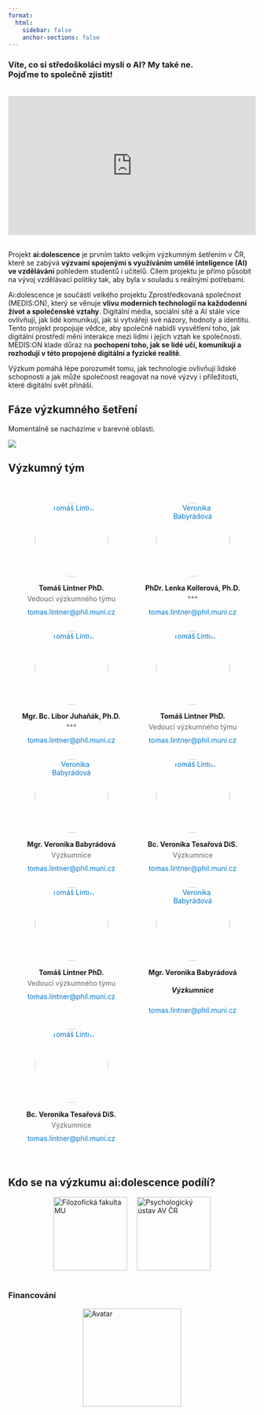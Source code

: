 ```yaml
---
format: 
  html: 
    sidebar: false
    anchor-sections: false
---
```


### Víte, co si středoškoláci myslí o AI? My také ne. <br> Pojďme to společně zjistit!

```{=html}

<br>
<div style="position: relative; padding-bottom: 56.25%; height: 0; overflow: hidden;">
  <iframe src="https://www.youtube.com/embed/L7PHeCyvC2c?si=Y5b_CR9rZowjieZs" style="position: absolute; top: 0; left: 0; width: 100%; height: 100%;" frameborder="0" allowfullscreen></iframe>
</div>
<br>

```


Projekt **ai:dolescence** je prvním takto velkým výzkumným šetřením v ČR, které se zabývá **výzvami spojenými s využíváním umělé inteligence (AI) ve vzdělávání** pohledem studentů i učitelů. Cílem projektu je přímo působit na vývoj vzdělávací politiky tak, aby byla v souladu s reálnými potřebami.

Ai:dolescence je součástí velkého projektu Zprostředkovaná společnost (MEDIS:ON), který se věnuje **vlivu moderních technologií na každodenní život a společenské vztahy**. Digitální média, sociální sítě a AI stále více ovlivňují, jak lidé komunikují, jak si vytvářejí své názory, hodnoty a identitu. Tento projekt propojuje vědce, aby společně nabídli vysvětlení toho, jak digitální prostředí mění interakce mezi lidmi i jejich vztah ke společnosti. MEDIS:ON klade důraz na **pochopení toho, jak se lidé učí, komunikují a rozhodují v této propojené digitální a fyzické realitě**.

Výzkum pomáhá lépe porozumět tomu, jak technologie ovlivňují lidské schopnosti a jak může společnost reagovat na nové výzvy i příležitosti, které digitální svět přináší.


## Fáze výzkumného šetření

Momentálně se nacházíme v barevné oblasti. 

![](images/ZelDia.png)

## Výzkumný tým

```{=html}

<html lang="cs">
<head>
  <meta charset="UTF-8">
  <title>Kulaté obrázky v mřížce</title>
  <style>
    .team-grid {
      display: grid;
      grid-template-columns: repeat(auto-fit, minmax(200px, 1fr));
      gap: 30px;
      max-width: 1000px;
      margin: 0 auto;
      padding: 40px 20px;
      text-align: center;
    }

    .team-member img {
      width: 150px;
      height: 150px;
      object-fit: cover;
      border-radius: 50%;
      margin-bottom: 15px;
    }

    .team-member h4 {
      margin: 0 0 5px;
    }

    .team-member p {
      margin: 0 0 10px;
      color: #666;
    }

    .team-member a {
      color: #0077cc;
      text-decoration: none;
    }

    .team-member a:hover {
      text-decoration: underline;
    }
  </style>
</head>
<body>

  <div class="team-grid">
      <!-- Lintner -->
    <div class="team-member">
      
      <a href="https://www.muni.cz/lide/438898-tomas-lintner" target="_blank" style="text-decoration: none;">  
      <img src="images/Lintner.jpeg" alt="Tomáš Lintner"> 
      </a>
      <h4>Tomáš Lintner PhD.</h4>
      <p>Vedoucí výzkumného týmu</p>
      <a href="tomas.lintner@phil.muni.cz ">tomas.lintner@phil.muni.cz </a>
    </div>
  
  <!-- Kollerová -->
  <div class="team-member">
     <a href="https://www.muni.cz/lide/438898-tomas-lintner" target="_blank" style="text-decoration: none;">  
      <img src="images/Babyrádová.jpeg" alt="Veronika Babyrádová"> </a>
      <h4>PhDr. Lenka Kollerová, Ph.D.</h4>
      <p>***</p>
      <a href="mail?">tomas.lintner@phil.muni.cz </a>
    </div>
  
  <!-- Juhaňák -->
  <div class="team-member">
      <a href="https://www.muni.cz/lide/217393-libor-juhanak" target="_blank" style="text-decoration: none;">  
      <img src="images/Tesařová.jpeg" alt="Tomáš Lintner"> </a>
      <h4>Mgr. Bc. Libor Juhaňák, Ph.D.</h4>
      <p>***</p>
      <a href="mail?">tomas.lintner@phil.muni.cz </a>
    </div>
  
  <!-- Lintner -->
    <div class="team-member">
     <a href="https://www.muni.cz/lide/438898-tomas-lintner" target="_blank" style="text-decoration: none;">  
      <img src="images/Lintner.jpeg" alt="Tomáš Lintner"> </a>
      <h4>Tomáš Lintner PhD.</h4>
      <p>Vedoucí výzkumného týmu</p>
      <a href="mail?">tomas.lintner@phil.muni.cz </a>
    </div>
  
  <!-- Lintner -->
  <div class="team-member">
     <a href="https://www.muni.cz/lide/438898-tomas-lintner" target="_blank" style="text-decoration: none;">  
      <img src="images/Babyrádová.jpeg" alt="Veronika Babyrádová"> </a>
      <h4>Mgr. Veronika Babyrádová</h4>
      <p>Výzkumnice</p>
      <a href="tomas.lintner@phil.muni.cz ">tomas.lintner@phil.muni.cz </a>
    </div>
  
  <!-- Lintner -->
  <div class="team-member">
      <a href="https://www.muni.cz/lide/438898-tomas-lintner" target="_blank" style="text-decoration: none;">  
      <img src="images/Tesařová.jpeg" alt="Tomáš Lintner"> </a>
      <h4>Bc. Veronika Tesařová DiS.</h4>
      <p>Výzkumnice</p>
      <a href="tomas.lintner@phil.muni.cz ">tomas.lintner@phil.muni.cz </a>
    </div>
  
  <!-- Lintner -->
        <div class="team-member">
      <a href="https://www.muni.cz/lide/438898-tomas-lintner" target="_blank" style="text-decoration: none;">  
      <img src="images/Lintner.jpeg" alt="Tomáš Lintner"> </a>
      <h4>Tomáš Lintner PhD.</h4>
      <p>Vedoucí výzkumného týmu</p>
      <a href="tomas.lintner@phil.muni.cz ">tomas.lintner@phil.muni.cz </a>
    </div>
  
  <!-- Lintner -->
  <div class="team-member">
      <a href="https://www.muni.cz/lide/438898-tomas-lintner" target="_blank" style="text-decoration: none;">  
      <img src="images/Babyrádová.jpeg" alt="Veronika Babyrádová"> </a>
      <h4>Mgr. Veronika Babyrádová</h4>
      <h5>Výzkumnice</h5>
      <p> </p>
      <a href="tomas.lintner@phil.muni.cz ">tomas.lintner@phil.muni.cz </a>
    </div>
  
  <!-- Lintner -->
  <div class="team-member">
      <a href="https://www.muni.cz/lide/438898-tomas-lintner" target="_blank" style="text-decoration: none;">  
      <img src="images/Tesařová.jpeg" alt="Tomáš Lintner"> </a>
      <h4>Bc. Veronika Tesařová DiS.</h4>
      <p>Výzkumnice</p>
      <a href="tomas.lintner@phil.muni.cz ">tomas.lintner@phil.muni.cz </a>
    </div>



  </div>

</body> 

```


## Kdo se na výzkumu ai:dolescence podílí?

```{=html}

<div style="display: flex; justify-content: center; gap: 20px; align-items: center; flex-wrap: wrap;">

  <a href="https://www.phil.muni.cz/" target="_blank" style="text-decoration: none;">
    <img src="https://muni.brandcloud.pro/storage/10488/previews/500x500/76ba025bfdcca168659a5bf73029c649.webp" alt="Filozofická fakulta MU" style="width: 150px;">
  </a>

  <a href="https://psu.cas.cz/cs/index.html" target="_blank" style="text-decoration: none;">
    <img src="https://encrypted-tbn0.gstatic.com/images?q=tbn:ANd9GcTUfKX-MhpRyXuuV3wbJjJk95QXhRm7GkuLEA&s" alt="Psychologický ústav AV ČR" style="width: 150px;">
  </a>

</div>

<br>

```


### Financování

```{=html}

<div style="display: flex; justify-content: center; align-items: center; width: 100%;">
<a href="https://www.msmt.cz" target="_blank" style="text-decoration: none;">
    <img src="https://msmt.gov.cz/uploads/gallery/full/1498.jpg" alt="Avatar" class="image" style="width: 200px; display: block;">
</a>
  </div>

<br>

```





